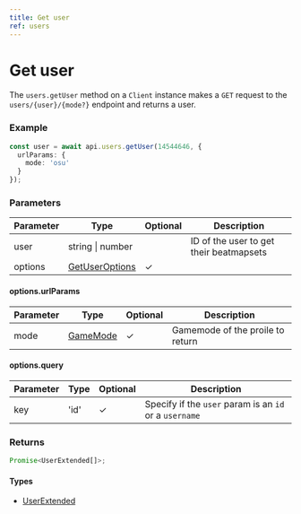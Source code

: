```yaml
---
title: Get user
ref: users
---
```


# Get user

The `users.getUser` method on a `Client` instance makes a `GET` request to the `users/{user}/{mode?}` endpoint and returns a user.

### Example

```ts
const user = await api.users.getUser(14544646, {
  urlParams: {
    mode: 'osu'
  }
});
```

### Parameters

| Parameter | Type                                           | Optional | Description                             |
| --------- | ---------------------------------------------- | -------- | --------------------------------------- |
| user      | string \| number                               |          | ID of the user to get their beatmapsets |
| options   | [GetUserOptions](/references/get-user-options) | ✓        |                                         |

#### options.urlParams

| Parameter | Type                              | Optional | Description                      |
| --------- | --------------------------------- | -------- | -------------------------------- |
| mode      | [GameMode](/references/game-mode) | ✓        | Gamemode of the proile to return |

#### options.query

| Parameter | Type | Optional | Description                                            |
| --------- | ---- | -------- | ------------------------------------------------------ |
| key       | 'id' | ✓        | Specify if the `user` param is an `id` or a `username` |

### Returns

```ts
Promise<UserExtended[]>;
```

#### Types

- [UserExtended](/references/user-extended)
